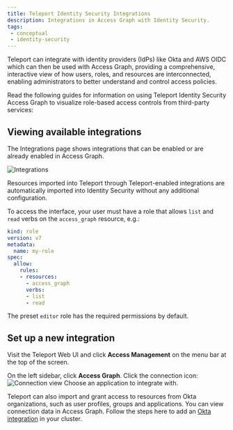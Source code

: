 ```yaml
---
title: Teleport Identity Security Integrations
description: Integrations in Access Graph with Identity Security.
tags:
 - conceptual
 - identity-security
---
```


Teleport can integrate with identity providers (IdPs) like Okta and AWS OIDC 
which can then be used with Access Graph, providing a comprehensive, 
interactive view of how users, roles, and resources are interconnected, 
enabling administrators to better understand and control access policies.

Read the following guides for information on using Teleport Identity Security Access Graph to
visualize role-based access controls from third-party services:

<DocCardList />

## Viewing available integrations

The Integrations page shows integrations that can be enabled or are already
enabled in Access Graph.

![Integrations](../../../img/access-graph/integrations.png)

Resources imported into Teleport through Teleport-enabled integrations are
automatically imported into Identity Security without any additional
configuration.

To access the interface, your user must have a role that allows `list` and `read` verbs on the `access_graph` resource, e.g.:  

```yaml
kind: role
version: v7
metadata:
  name: my-role
spec:
  allow:
    rules:
    - resources:
      - access_graph
      verbs:
      - list
      - read
```

The preset `editor` role has the required permissions by default.

## Set up a new integration

Visit the Teleport Web UI and click **Access Management** on the menu bar at the
top of the screen. 

On the left sidebar, click **Access Graph**. Click the connection icon: 
![Connection view](../../../img/access-graph/connection_view.png) 
Choose an application to integrate with.

Teleport can also import and grant access to resources from Okta organizations,
such as user profiles, groups and applications. You can view connection data in
Access Graph. Follow the steps here to add an [Okta
integration](../../enroll-resources/application-access/okta/hosted-guide.mdx)
in your cluster.


